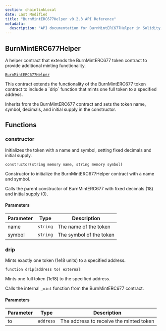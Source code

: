 ```yaml
---
section: chainlinkLocal
date: Last Modified
title: "BurnMintERC677Helper v0.2.3 API Reference"
metadata:
  description: "API documentation for BurnMintERC677Helper in Solidity, version v0.2.3."
---
```



<Common callout="importPackage023" />

## BurnMintERC677Helper

A helper contract that extends the BurnMintERC677 token contract to provide additional minting functionality.

[`BurnMintERC677Helper`](https://github.com/smartcontractkit/chainlink-local/blob/7d8b2f888e1f10c8841ccd9e0f4af0f5baf11dab/src/ccip/BurnMintERC677Helper.sol)

<Aside>
This contract extends the functionality of the BurnMintERC677 token contract to include a `drip` function that mints one full token to a specified address.

Inherits from the BurnMintERC677 contract and sets the token name, symbol, decimals, and initial supply in the constructor.

</Aside>

## Functions

### constructor

Initializes the token with a name and symbol, setting fixed decimals and initial supply.

```solidity
constructor(string memory name, string memory symbol)
```

<Aside>
Constructor to initialize the BurnMintERC677Helper contract with a name and symbol.

Calls the parent constructor of BurnMintERC677 with fixed decimals (18) and initial supply (0).

</Aside>

#### Parameters

| Parameter | Type     | Description             |
| --------- | -------- | ----------------------- |
| name      | `string` | The name of the token   |
| symbol    | `string` | The symbol of the token |

### drip

Mints exactly one token (1e18 units) to a specified address.

```solidity
function drip(address to) external
```

<Aside>
Mints one full token (1e18) to the specified address.

Calls the internal `_mint` function from the BurnMintERC677 contract.

</Aside>

#### Parameters

| Parameter | Type      | Description                             |
| --------- | --------- | --------------------------------------- |
| to        | `address` | The address to receive the minted token |
